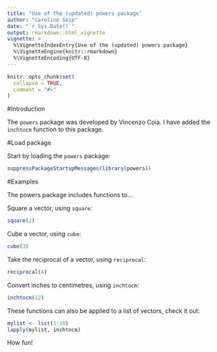 ```yaml
---
title: "Use of the (updated) powers package"
author: "Caroline Seip"
date: "`r Sys.Date()`"
output: rmarkdown::html_vignette
vignette: >
  %\VignetteIndexEntry{Use of the (updated) powers package}
  %\VignetteEngine{knitr::rmarkdown}
  %\VignetteEncoding{UTF-8}
---
```


```r
knitr::opts_chunk$set(
  collapse = TRUE,
  comment = "#>"
)
```

#Introduction

The `powers` package was developed by Vincenzo Coia. I have added the `inchtocm` function to this package.

#Load package

Start by loading the `powers` package:
```r
suppressPackageStartupMessages(library(powers))
```

#Examples 

The powers package includes functions to...

Square a vector, using `square`:

```r
square(2)
```

Cube a vector, using `cube`:

```r
cube(3)
```

Take the reciprocal of a vector, using `reciprocal`:

```r
reciprocal(4)
```

Convert inches to centimetres, using `inchtocm`:

```r
inchtocm(12)
```

These functions can also be applied to a list of vectors, check it out:
```r
mylist <- list(1:10)
lapply(mylist, inchtocm)
```

How fun!
